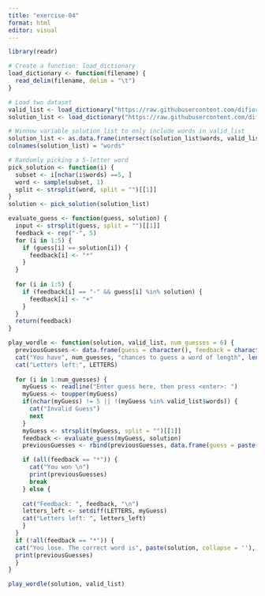 ```yaml
---
title: "exercise-04"
format: html
editor: visual
---
```


```r
library(readr)
```

```r
# Create a function: load_dictionary
load_dictionary <- function(filename) {
  read_delim(filename, delim = "\t")
}

# Load two dataset
valid_list <- load_dictionary("https://raw.githubusercontent.com/difiore/ada-datasets/refs/heads/main/collins-scrabble-words-2019.txt")
solution_list <- load_dictionary("https://raw.githubusercontent.com/difiore/ada-datasets/refs/heads/main/google-10000-english-usa-no-swears.txt")

```

```r
# Winnow variable solution_list to only include words in valid_list
solution_list <- as.data.frame(intersect(solution_list$words, valid_list$words))
colnames(solution_list) = "words"
```

```r
# Randomly picking a 5-letter word
pick_solution <- function(i) {
  subset <- i[nchar(i$words) ==5, ]
  word <- sample(subset, 1)
  split <- strsplit(word, split = "")[[1]]
}
solution <- pick_solution(solution_list)
```

```r
evaluate_guess <- function(guess, solution) {
  input <- strsplit(guess, split = "")[[1]]
  feedback <- rep("-", 5)
  for (i in 1:5) {
    if (guess[i] == solution[i]) {
      feedback[i] <- "*"
    }
  }
  
  for (i in 1:5) {
    if (feedback[i] == "-" && guess[i] %in% solution) {
      feedback[i] <- "+"
    } 
  }
  return(feedback)
}

play_wordle <- function(solution, valid_list, num_guesses = 6) {
  previousGuesses <- data.frame(guess = character(), feedback = character())
  cat("You have", num_guesses, "chances to guess a word of length", length(solution), "\n")
  cat("Letters left:", LETTERS)
  
  for (i in 1:num_guesses) {
    myGuess <- readline("Enter guess here, then press <enter>: ")
    myGuess <- toupper(myGuess)
    if(nchar(myGuess) != 5 || !(myGuess %in% valid_list$words)) {
      cat("Invalid Guess")
      next
    }
    myGuess <- strsplit(myGuess, split = "")[[1]]
    feedback <- evaluate_guess(myGuess, solution)
    previousGuesses <- rbind(previousGuesses, data.frame(guess = paste(myGuess, collapse = ""), feedback = paste(feedback, collapse = "")))

    if (all(feedback == "*")) {
      cat("You won \n")
      print(previousGuesses)
      break
    } else {
    
    cat("Feedback: ", feedback, "\n")
    letters_left <- setdiff(LETTERS, myGuess)
    cat("Letters left: ", letters_left)
    }
  }
  if (!all(feedback == "*")) {
  cat("You lose. The correct word is", paste(solution, collapse = ''), "\n")
  print(previousGuesses)
  }
}

play_wordle(solution, valid_list)
```
